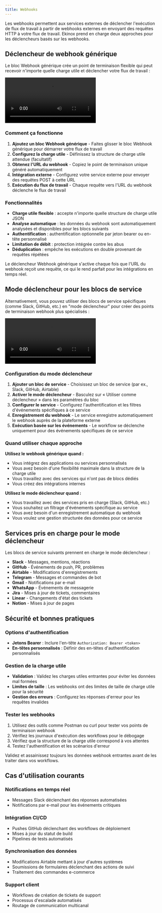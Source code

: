 ```yaml
---
title: Webhooks
---
```



Les webhooks permettent aux services externes de déclencher l'exécution de flux de travail à partir de webhooks externes en envoyant des requêtes HTTP à votre flux de travail. Ekinox prend en charge deux approches pour les déclencheurs basés sur les webhooks.

## Déclencheur de webhook générique

Le bloc Webhook générique crée un point de terminaison flexible qui peut recevoir n'importe quelle charge utile et déclencher votre flux de travail :

<div className="mx-auto w-full overflow-hidden rounded-lg">
  <Video src="webhooks-1.mp4" width={700} height={450} />
</div>

### Comment ça fonctionne

1. **Ajoutez un bloc Webhook générique** - Faites glisser le bloc Webhook générique pour démarrer votre flux de travail
2. **Configurez la charge utile** - Définissez la structure de charge utile attendue (facultatif)
3. **Obtenez l'URL du webhook** - Copiez le point de terminaison unique généré automatiquement
4. **Intégration externe** - Configurez votre service externe pour envoyer des requêtes POST à cette URL
5. **Exécution du flux de travail** - Chaque requête vers l'URL du webhook déclenche le flux de travail

### Fonctionnalités

- **Charge utile flexible** : accepte n'importe quelle structure de charge utile JSON
- **Analyse automatique** : les données du webhook sont automatiquement analysées et disponibles pour les blocs suivants
- **Authentification** : authentification optionnelle par jeton bearer ou en-tête personnalisé
- **Limitation de débit** : protection intégrée contre les abus
- **Déduplication** : empêche les exécutions en double provenant de requêtes répétées

<Callout type="info">
Le déclencheur Webhook générique s'active chaque fois que l'URL du webhook reçoit une requête, ce qui le rend parfait pour les intégrations en temps réel.
</Callout>

## Mode déclencheur pour les blocs de service

Alternativement, vous pouvez utiliser des blocs de service spécifiques (comme Slack, GitHub, etc.) en "mode déclencheur" pour créer des points de terminaison webhook plus spécialisés :

<div className="mx-auto w-full overflow-hidden rounded-lg">
  <Video src="slack-trigger.mp4" width={700} height={450} />
</div>

### Configuration du mode déclencheur

1. **Ajouter un bloc de service** - Choisissez un bloc de service (par ex., Slack, GitHub, Airtable)
2. **Activer le mode déclencheur** - Basculez sur « Utiliser comme déclencheur » dans les paramètres du bloc
3. **Configurer le service** - Configurez l'authentification et les filtres d'événements spécifiques à ce service
4. **Enregistrement du webhook** - Le service enregistre automatiquement le webhook auprès de la plateforme externe
5. **Exécution basée sur les événements** - Le workflow se déclenche uniquement pour des événements spécifiques de ce service

### Quand utiliser chaque approche

**Utilisez le webhook générique quand :**
- Vous intégrez des applications ou services personnalisés
- Vous avez besoin d'une flexibilité maximale dans la structure de la charge utile
- Vous travaillez avec des services qui n'ont pas de blocs dédiés
- Vous créez des intégrations internes

**Utilisez le mode déclencheur quand :**
- Vous travaillez avec des services pris en charge (Slack, GitHub, etc.)
- Vous souhaitez un filtrage d'événements spécifique au service
- Vous avez besoin d'un enregistrement automatique du webhook
- Vous voulez une gestion structurée des données pour ce service

## Services pris en charge pour le mode déclencheur

Les blocs de service suivants prennent en charge le mode déclencheur :

- **Slack** - Messages, mentions, réactions
- **GitHub** - Événements de push, PR, problèmes  
- **Airtable** - Modifications d'enregistrements
- **Telegram** - Messages et commandes de bot
- **Gmail** - Notifications par e-mail
- **WhatsApp** - Événements de messagerie
- **Jira** - Mises à jour de tickets, commentaires
- **Linear** - Changements d'état des tickets
- **Notion** - Mises à jour de pages

## Sécurité et bonnes pratiques

### Options d'authentification

- **Jetons Bearer** : Inclure l'en-tête `Authorization: Bearer <token>`
- **En-têtes personnalisés** : Définir des en-têtes d'authentification personnalisés

### Gestion de la charge utile

- **Validation** : Validez les charges utiles entrantes pour éviter les données mal formées
- **Limites de taille** : Les webhooks ont des limites de taille de charge utile pour la sécurité
- **Gestion des erreurs** : Configurez les réponses d'erreur pour les requêtes invalides

### Tester les webhooks

1. Utilisez des outils comme Postman ou curl pour tester vos points de terminaison webhook
2. Vérifiez les journaux d'exécution des workflows pour le débogage
3. Vérifiez que la structure de la charge utile correspond à vos attentes
4. Testez l'authentification et les scénarios d'erreur

<Callout type="warning">
Validez et assainissez toujours les données webhook entrantes avant de les traiter dans vos workflows.
</Callout>

## Cas d'utilisation courants

### Notifications en temps réel
- Messages Slack déclenchant des réponses automatisées
- Notifications par e-mail pour les événements critiques

### Intégration CI/CD  
- Pushes GitHub déclenchant des workflows de déploiement
- Mises à jour du statut de build
- Pipelines de tests automatisés

### Synchronisation des données
- Modifications Airtable mettant à jour d'autres systèmes
- Soumissions de formulaires déclenchant des actions de suivi
- Traitement des commandes e-commerce

### Support client
- Workflows de création de tickets de support
- Processus d'escalade automatisés
- Routage de communication multicanal